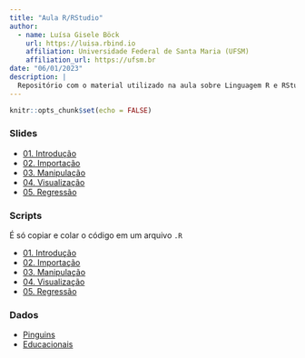 ```yaml
---
title: "Aula R/RStudio"
author:
  - name: Luísa Gisele Böck
    url: https://luisa.rbind.io
    affiliation: Universidade Federal de Santa Maria (UFSM)
    affiliation_url: https://ufsm.br
date: "06/01/2023"
description: |
  Repositório com o material utilizado na aula sobre Linguagem R e RStudio.
---
```


```r
knitr::opts_chunk$set(echo = FALSE)
```


### Slides

+ [01. Introdução](aula-r/slides/01-introducao.html){target="_blank"}
+ [02. Importação](aula-r/slides/02-importacao.html){target="_blank"}
+ [03. Manipulação](aula-r/slides/03-manipulacao.html){target="_blank"} 
+ [04. Visualização](aula-r/slides/04-visualizacao.html){target="_blank"}
+ [05. Regressão](aula-r/slides/05-regressao.html){target="_blank"}


### Scripts 

É só copiar e colar o código em um arquivo `.R`

+ [01. Introdução](aula-r/scripts/01-introducao.R){target="_blank"}
+ [02. Importação](aula-r/scripts/02-importacao.R){target="_blank"}
+ [03. Manipulação](aula-r/scripts/03-manipulacao.R){target="_blank"}
+ [04. Visualização](aula-r/scripts/04-visualizacao.R){target="_blank"}
+ [05. Regressão](aula-r/scripts/05-regressao.R){target="_blank"}


### Dados   

+ [Pinguins](aula-r/dados/pinguins/){target="_blank"}
+ [Educacionais](aula-r/dados/educacionais/){target="_blank"}
